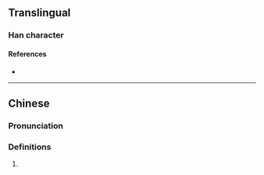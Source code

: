 {{character info}}
==Translingual==

===Han character===
{{Han char|rn=30|rad=口|as=11|sn=14|four=|canj=RFBG|ids=⿰口堂}}

====References====
* {{Han ref|kx=0206.201|hdz=10676.030|uh=5621|ud=22049}}

----

==Chinese==
{{zh-forms|ss=坣}}

===Pronunciation===
{{zh-pron
|m=tāng
|cat=
}}

===Definitions===
{{zh-hanzi}}

# {{rfdef|zh}}